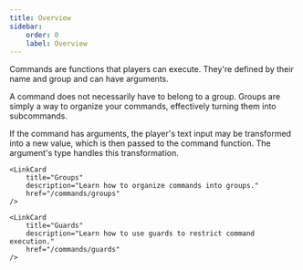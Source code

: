 ```yaml
---
title: Overview
sidebar:
    order: 0
    label: Overview
---
```



Commands are functions that players can execute.
They're defined by their name and group and can have arguments.

A command does not necessarily have to belong to a group.
Groups are simply a way to organize your commands, effectively
turning them into subcommands.

If the command has arguments, the player's text input may be transformed into
a new value, which is then passed to the command function.
The argument's type handles this transformation.

<CardGrid>
    <LinkCard
        title="Defining commands"
        description="Learn how to define commands."
        href="/commands/defining-commands"
    />


    <LinkCard
        title="Groups"
        description="Learn how to organize commands into groups."
        href="/commands/groups"
    />

    <LinkCard
        title="Guards"
        description="Learn how to use guards to restrict command execution."
        href="/commands/guards"
    />
</CardGrid>